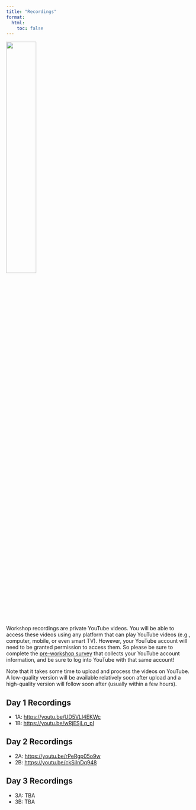 ```yaml
---
title: "Recordings"
format:
  html:
    toc: false
---
```


:::{.text-center}
![](../img/videos_2780E3.svg){width="40%"}
:::

Workshop recordings are private YouTube videos. You will be able to access these videos using any platform that can play YouTube videos (e.g., computer, mobile, or even smart TV). However, your YouTube account will need to be granted permission to access them. So please be sure to complete the [pre-workshop survey](https://forms.gle/D2kRaoUiFXvSs9Gb6) that collects your YouTube account information, and be sure to log into YouTube with that same account!

Note that it takes some time to upload and process the videos on YouTube. A low-quality version will be available relatively soon after upload and a high-quality version will follow soon after (usually within a few hours).

## Day 1 Recordings

- 1A: <https://youtu.be/UD5VLl4EKWc>
- 1B: <https://youtu.be/wRjESjLq_pI>

## Day 2 Recordings

- 2A: <https://youtu.be/rPeRgp05o9w>
- 2B: <https://youtu.be/ckSilnDq948>

## Day 3 Recordings

- 3A: TBA
- 3B: TBA
